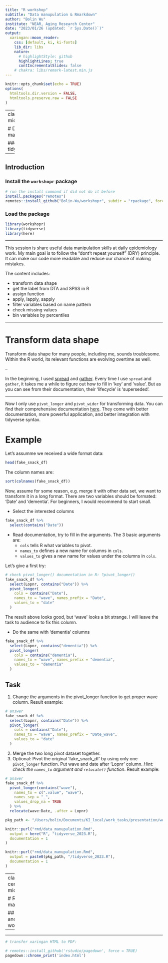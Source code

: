 ```yaml
---
title: "R workshop"
subtitle: "Data manupulation & Rmarkdown"
author: "Bolin Wu"
institute: "NEAR, Aging Research Center"
date: "2023/01/26 (updated: `r Sys.Date()`)"
output:
  xaringan::moon_reader:
    css: [default, ki, ki-fonts]
    lib_dir: libs
    nature:
      # highlightStyle: github
      highlightLines: true
      contIncrementalSlides: false
    # chakra: libs/remark-latest.min.js
---
```


```r
knitr::opts_chunk$set(echo = TRUE)
options(
  htmltools.dir.version = FALSE,
  htmltools.preserve.raw = FALSE
)
```

---
class: center, middle

# Data manupulation

### assign, tidyverse

---


## Introduction


### Install the `workshopr` package

```r
# run the install command if did not do it before
install.packages("remotes")
remotes::install_github("Bolin-Wu/workshopr", subdir = "rpackage", force = TRUE)
```

### Load the package 
```r
library(workshopr)
library(tidyverse)
library(here)
```

---

This session is share useful data manipulation skills at daily epidemiology work. My main goal is to follow the "dont't repeat yourself" (DRY) principle. It can make our code more readable and reduce our chance of making mistakes.

The content includes:

* transform data shape 
* get the label from DTA and SPSS in R
* assign function
* apply, lapply, sapply
* filter variables based on name pattern
* check missing values
* bin variables by percentiles

---

# Transform data shape
Transform data shape for many people, including me, sounds troublesome. Within the R world, its relevant functions are evolving overtime as well.

--

In the beginning, I used [spread](https://tidyr.tidyverse.org/reference/spread.html) and [gather](https://tidyr.tidyverse.org/reference/gather.html).  Every time I use `spread` and `gather`, it takes me a while to figure out how to fill in 'key' and 'value'. But as you can see from their documentation, their 'lifecycle' is 'superseded'.

---

Now I only use `pivot_longer` and `pivot_wider` for transforming data. You can find their comprehensive documentation [here](https://tidyr.tidyverse.org/articles/pivot.html). They come with better documentation, more powerful application, and better integration with tidyverse syntax.

# Example

Let's assumme we received a wide format data:

```r
head(fake_snack_df)
```

The column names are:

```r
sort(colnames(fake_snack_df))
```

Now, assume for some reason, e.g. merge it with other data set, we want to transform it in a long format. There are two variables should be formated: 'Date' and 'dementia'. For beginners, I would recommend to start small. 

* Select the interested columns

```r
fake_snack_df %>%
  select(contains("Date"))
```

* Read documentation, try to fill in the arguments. The 3 basic arguments are:
  * `cols` tells R what variables to pivot.
  * `names_to` defines a new name for columns in `cols`. 
  * `values_to` gives a new name for values under the columns in `cols`.
  
Let's give a first try:

  
```r
# check pivot_longer() documentation in R: ?pivot_longer()
fake_snack_df %>%
  select(Lopnr, contains("Date")) %>%
  pivot_longer(
    cols = contains("Date"),
    names_to = "wave", names_prefix = "Date",
    values_to = "date"
  )
```

The result above looks good, but 'wave' looks a bit strange. I will leave the task to audience to fix this column.


* Do the same with 'dementia' columns

```r
fake_snack_df %>%
  select(Lopnr, contains("dementia")) %>%
  pivot_longer(
    cols = contains("dementia"),
    names_to = "wave", names_prefix = "dementia",
    values_to = "dementia"
  )
```




## Task 
1. Change the arguments in the pivot_longer function to get proper wave column. Result example:
```r
# answer
fake_snack_df %>%
  select(Lopnr, contains("Date")) %>%
  pivot_longer(
    cols = contains("Date"),
    names_to = "wave", names_prefix = "Date_wave",
    values_to = "date"
  )
```
2. Merge the two long pivot dataset together.
3. Optional: Pivot the original 'fake_snack_df' by using only one `pivot_longer` function. Put wave and date after 'Lopnr' column. *Hint: check the `names_to` argument and `relocate()` function*. Result example:

```r
# answer
fake_snack_df %>%
  pivot_longer(contains("wave"),
    names_to = c(".value", "wave"),
    names_sep = "_",
    values_drop_na = TRUE
  ) %>%
  relocate(wave:Date, .after = Lopnr)
```


```r
pkg_path <- "/Users/bolin/Documents/KI_local/work_tasks/presentation/workshopr/rpackage/inst/templates/rscript"

knitr::purl("rmd/data_manupulation.Rmd",
  output = here("R", "tidyverse_2023.R"),
  documentation = 1
)

knitr::purl("rmd/data_manupulation.Rmd",
  output = paste0(pkg_path, "/tidyverse_2023.R"),
  documentation = 1
)
```




---
class: center, middle

# R markdown

## Basics and daily work uses

---



---

```r
# transfer xaringan HTML to PDF:

# remotes::install_github('rstudio/pagedown', force = TRUE)
pagedown::chrome_print('index.html')
```

